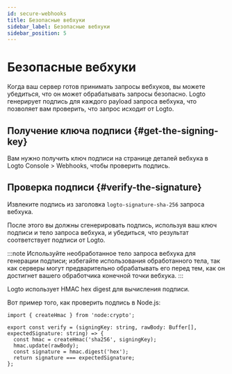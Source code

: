 ```yaml
---
id: secure-webhooks
title: Безопасные вебхуки
sidebar_label: Безопасные вебхуки
sidebar_position: 5
---
```


# Безопасные вебхуки

Когда ваш сервер готов принимать запросы вебхуков, вы можете убедиться, что он может обрабатывать запросы безопасно. Logto генерирует подпись для каждого payload запроса вебхука, что позволяет вам проверить, что запрос исходит от Logto.

## Получение ключа подписи \{#get-the-signing-key}

Вам нужно получить ключ подписи на странице деталей вебхука в <CloudLink to="/webhooks"> Logto Console > Webhooks</CloudLink>, чтобы проверить подпись.

## Проверка подписи \{#verify-the-signature}

Извлеките подпись из заголовка `logto-signature-sha-256` запроса вебхука.

После этого вы должны сгенерировать подпись, используя ваш ключ подписи и тело запроса вебхука, и убедиться, что результат соответствует подписи от Logto.

:::note
Используйте необработанное тело запроса вебхука для генерации подписи; избегайте использования обработанного тела, так как серверы могут предварительно обрабатывать его перед тем, как он достигнет вашего обработчика конечной точки вебхука.
:::

Logto использует HMAC hex digest для вычисления подписи.

Вот пример того, как проверить подпись в Node.js:

```tsx
import { createHmac } from 'node:crypto';

export const verify = (signingKey: string, rawBody: Buffer[], expectedSignature: string) => {
  const hmac = createHmac('sha256', signingKey);
  hmac.update(rawBody);
  const signature = hmac.digest('hex');
  return signature === expectedSignature;
};
```
